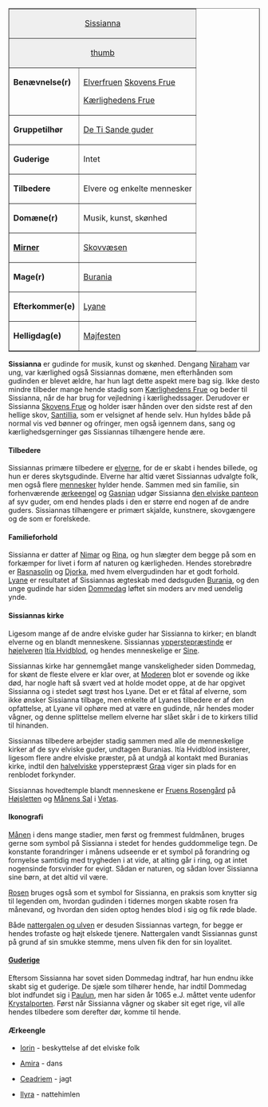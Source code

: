 {{title:Sissianna}}
{{author:Jesper Kristiansen}}
{{timestamp:2011-02-15T17:20:54Z}}
{{copyright:Sissianna}}
<table border=1 cellpadding=2 cellspacing=0 align=right style="margin-left:1em">
<tr valign=top><td style="background:#efefef;" colspan=2 align=center>[[Sissianna]]
<tr valign=top><td style="background:#efefef;" colspan=2 align=center>[[Fil:Sissianna.jpg|thumb]]
<tr valign=top><td>'''Benævnelse(r)'''<td>[[Elverfruen]]
[[Skovens Frue]]

[[Kærlighedens Frue]]
<tr valign=top><td>''' Gruppetilhør'''<td>[[guderne|De Ti Sande guder]]
<tr valign=top><td>''' Guderige'''<td>Intet
<tr valign=top><td>'''Tilbedere'''<td>Elvere og enkelte mennesker
<tr valign=top><td>'''Domæne(r)'''<td>Musik, kunst, skønhed
<tr valign=top><td>'''[[Mirner]]'''<td>[[Skovvæsen]]
<tr valign=top><td>''' Mage(r)'''<td>[[Burania]]
<tr valign=top><td>'''Efterkommer(e)'''<td>[[Lyane]]
<tr valign=top><td>'''Helligdag(e)'''<td>[[Majfest|Majfesten]]
</table>
'''Sissianna''' er gudinde for musik, kunst og skønhed. Dengang [[Niraham]] var ung, var kærlighed også Sissiannas domæne, men efterhånden som gudinden er blevet ældre, har hun lagt dette aspekt mere bag sig. Ikke desto mindre tilbeder mange hende stadig som [[Kærlighedens Frue]] og beder til Sissianna, når de har brug for vejledning i kærlighedssager.
Derudover er Sissianna [[Skovens Frue]] og holder især hånden over den sidste rest af den hellige skov, [[Santillia]], som er velsignet af hende selv.
Hun hyldes både på normal vis ved bønner og ofringer, men også igennem dans, sang og kærlighedsgerninger gøs Sissiannas tilhængere hende ære.

====Tilbedere====
Sissiannas primære tilbedere er [[elver|elverne]], for de er skabt i hendes billede, og hun er deres skytsgudinde. Elverne har altid været Sissiannas udvalgte folk, men også flere [[menneske|mennesker]] hylder hende. Sammen med sin familie, sin forhenværende [[ærkeengel]] og [[Gasnian]] udgør Sissianna [[den elviske panteon]] af syv guder, om end hendes plads i den er større end nogen af de andre guders.
Sissiannas tilhængere er primært skjalde, kunstnere, skovgængere og de som er forelskede.

====Familieforhold====
Sissianna er datter af [[Nimar]] og [[Rina]], og hun slægter dem begge på som en forkæmper for livet i form af naturen og kærligheden.
Hendes storebrødre er [[Rasnasolin]] og [[Djorka]], med hvem elvergudinden har et godt forhold.
[[Lyane]] er resultatet af Sissiannas ægteskab med dødsguden [[Burania]], og den unge gudinde har siden [[Dommedag]] løftet sin moders arv med uendelig ynde.

====Sissiannas kirke====
Ligesom mange af de andre elviske guder har Sissianna to kirker; en blandt elverne og en blandt menneskene.
Sissiannas [[ypperstepræstinde]] er [[højelver|højelveren]] [[Itía Hvidblod]], og hendes menneskelige er [[Sine]].

Sissiannas kirke har gennemgået mange vanskeligheder siden Dommedag, for skønt de fleste elvere er klar over, at [[Moderen]] blot er sovende og ikke død, har nogle haft så svært ved at holde modet oppe, at de har opgivet Sissianna og i stedet søgt trøst hos Lyane.
Det er et fåtal af elverne, som ikke ønsker Sissianna tilbage, men enkelte af Lyanes tilbedere er af den opfattelse, at Lyane vil ophøre med at være en gudinde, når hendes moder vågner, og denne splittelse mellem elverne har slået skår i de to kirkers tillid til hinanden.

Sissiannas tilbedere arbejder stadig sammen med alle de menneskelige kirker af de syv elviske guder, undtagen Buranias. Itía Hvidblod insisterer, ligesom flere andre elviske præster, på at undgå al kontakt med Buranias kirke, indtil den [[halvelver|halvelviske]] ypperstepræst [[Graa]] viger sin plads for en renblodet forkynder.

Sissiannas hovedtemple blandt menneskene er [[Fruens Rosengård]] på [[Højsletten]] og [[Månens Sal]] i [[Vetas]].

====Ikonografi====
[[Månen]] i dens mange stadier, men først og fremmest fuldmånen, bruges gerne som symbol på Sissianna i stedet for hendes guddommelige tegn. De konstante forandringer i månens udseende er et symbol på forandring og fornyelse samtidig med trygheden i at vide, at alting går i ring, og at intet nogensinde forsvinder for evigt. Sådan er naturen, og sådan lover Sissianna sine børn, at det altid vil være.

[[Rosen]] bruges også som et symbol for Sissianna, en praksis som knytter sig til legenden om, hvordan gudinden i tidernes morgen skabte rosen fra månevand, og hvordan den siden optog hendes blod i sig og fik røde blade.

Både [[nattergalen og ulven]] er desuden Sissiannas vartegn, for begge er hendes trofaste og højt elskede tjenere. Nattergalen vandt Sissiannas gunst på grund af sin smukke stemme, mens ulven fik den for sin loyalitet.

====[[Guderige]]====
Eftersom Sissianna har sovet siden Dommedag indtraf, har hun endnu ikke skabt sig et guderige. De sjæle som tilhører hende, har indtil Dommedag blot indfundet sig i [[Paulun]], men har siden år 1065 e.J. måttet vente udenfor [[Krystalporten]]. Først når Sissianna vågner og skaber sit eget rige, vil alle hendes tilbedere som derefter dør, komme til hende.

====Ærkeengle====
*[[Iorin]] - beskyttelse af det elviske folk

*[[Amira]] - dans

*[[Ceadriem]] - jagt

*[[Ilyra]] - nattehimlen